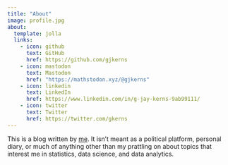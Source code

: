 ```yaml
---
title: "About"
image: profile.jpg
about:
  template: jolla
  links:
    - icon: github
      text: GitHub
      href: https://github.com/gjkerns
    - icon: mastodon
      text: Mastodon
      href: "https://mathstodon.xyz/@gjkerns"
    - icon: linkedin
      text: LinkedIn
      href: https://www.linkedin.com/in/g-jay-kerns-9ab99111/
    - icon: twitter
      text: Twitter
      href: https://twitter.com/gkerns
---
```


This is a blog written by [me](https://gkerns.people.ysu.edu/). It isn't meant as a political platform, personal diary, or much of anything other than my prattling on about topics that interest me in statistics, data science, and data analytics.

